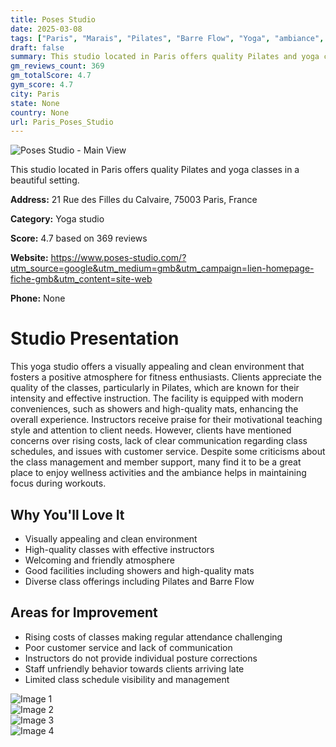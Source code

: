 ```yaml
---
title: Poses Studio
date: 2025-03-08
tags: ["Paris", "Marais", "Pilates", "Barre Flow", "Yoga", "ambiance", "cleanliness", "Paris"]  
draft: false
summary: This studio located in Paris offers quality Pilates and yoga classes in a beautiful setting.
gm_reviews_count: 369
gm_totalScore: 4.7
gym_score: 4.7
city: Paris
state: None
country: None
url: Paris_Poses_Studio
---
```


<div className="aspect-[16/9] relative my-8">
  <img 
    src="https://lh5.googleusercontent.com/p/AF1QipOy1PdGidbN4j_b0l98fRxb6pUTDIyEhD-KG-B8=w1920-h1080-k-no"
    alt="Poses Studio - Main View"
    className="object-cover absolute inset-0 w-full h-full rounded-lg"
  />
</div>

This studio located in Paris offers quality Pilates and yoga classes in a beautiful setting.

**Address:** 21 Rue des Filles du Calvaire, 75003 Paris, France

**Category:** Yoga studio

**Score:** 4.7 based on 369 reviews

**Website:** https://www.poses-studio.com/?utm_source=google&utm_medium=gmb&utm_campaign=lien-homepage-fiche-gmb&utm_content=site-web

**Phone:** None

# Studio Presentation

This yoga studio offers a visually appealing and clean environment that fosters a positive atmosphere for fitness enthusiasts. Clients appreciate the quality of the classes, particularly in Pilates, which are known for their intensity and effective instruction. The facility is equipped with modern conveniences, such as showers and high-quality mats, enhancing the overall experience. Instructors receive praise for their motivational teaching style and attention to client needs. However, clients have mentioned concerns over rising costs, lack of clear communication regarding class schedules, and issues with customer service. Despite some criticisms about the class management and member support, many find it to be a great place to enjoy wellness activities and the ambiance helps in maintaining focus during workouts.

## Why You'll Love It

- Visually appealing and clean environment
- High-quality classes with effective instructors
- Welcoming and friendly atmosphere
- Good facilities including showers and high-quality mats
- Diverse class offerings including Pilates and Barre Flow

## Areas for Improvement

- Rising costs of classes making regular attendance challenging
- Poor customer service and lack of communication
- Instructors do not provide individual posture corrections
- Staff unfriendly behavior towards clients arriving late
- Limited class schedule visibility and management

<div className="grid grid-cols-1 xl:grid-cols-2 gap-4 my-8">
<div className="aspect-[4/3] relative"><img src="https://lh3.googleusercontent.com/p/AF1QipM2viN31_uMeEdXFgQahzc4LSBtON5E6yNfBFXN=w1920-h1080-k-no" alt="Image 1" className="object-cover absolute inset-0 w-full h-full rounded-lg" /></div>
<div className="aspect-[4/3] relative"><img src="https://lh5.googleusercontent.com/p/AF1QipMee1JeNJsWPOMgpJ536QEhFnKhgRnhA5vwqgl1=w1920-h1080-k-no" alt="Image 2" className="object-cover absolute inset-0 w-full h-full rounded-lg" /></div>
<div className="aspect-[4/3] relative"><img src="https://lh5.googleusercontent.com/p/AF1QipNMd9WJO9f2wuiU0DlCve8a2lWmQgphJAmRFpQO=w1920-h1080-k-no" alt="Image 3" className="object-cover absolute inset-0 w-full h-full rounded-lg" /></div>
<div className="aspect-[4/3] relative"><img src="https://lh5.googleusercontent.com/p/AF1QipNq0oIgAFVWzHpq2Ax0ptXjbm5dKVw1jd31UiXe=w1920-h1080-k-no" alt="Image 4" className="object-cover absolute inset-0 w-full h-full rounded-lg" /></div>
</div>